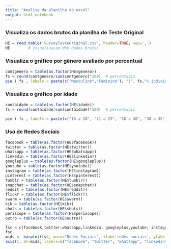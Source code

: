 ```yaml
---
title: "Analise da planilha do excel"
output: html_notebook
---
```

<h3>Visualiza os <b>dados brutos</b> da planilha de Teste Original</h3>

```r
HE = read.table('SurveyTesteOriginal.csv', header=TRUE, sep=',')
HE        # visualizacao dos dados brutos
```

<h3>Visualiza o gráfico por gênero avaliado por percentual</h3>
```r
contgenero = table(as.factor(HE$genero)) 
fs = round(contgenero/sum(contgenero)*100)  # percentuais
pie ( fs , labels = paste(c("Masculino","Feminino"), "(", fs,"% individuos",")")  , col = rainbow(length ( fs ) ) , main = iconv("Grafico por Genero", from="UTF-8", to="latin2//TRANSLIT") )
```

<h3>Visualiza o gráfico por idade</h3>
```r
contaidade = table(as.factor(HE$idade)) 
fs = round(contaidade/sum(contaidade)*100)  # percentuais

pie ( fs , labels = paste(c("16 a 20", "21 a 25", "26 a 30", "30 a 35", "36 a 40", "Mais de 40"), "(", fs,"% individuos",")")  , col = rainbow(length ( fs ) ) , main = iconv("Idade dos Participantes", from="UTF-8", to="latin2//TRANSLIT") )
```
<h3>Uso de Redes Sociais</h3>
```r

facebook = table(as.factor(HE$facebook)) 
twitter = table(as.factor(HE$twitter)) 
whatsapp = table(as.factor(HE$whatsapp))
linkedin = table(as.factor(HE$linkedin))
googleplus = table(as.factor(HE$googleplus))
youtube = table(as.factor(HE$youtube))
instagram = table(as.factor(HE$instagram))
pinterest = table(as.factor(HE$pinterest))
tumblr = table(as.factor(HE$tumblr))
snapchat = table(as.factor(HE$snapchat))
reddit = table(as.factor(HE$reddit))
flickr = table(as.factor(HE$flickr))
swarm = table(as.factor(HE$swarm))
kik = table(as.factor(HE$kik))
shots = table(as.factor(HE$shots))
periscope = table(as.factor(HE$periscope))
outro = table(as.factor(HE$outro))

fsc = c(facebook,twitter,whatsapp,linkedin, googleplus,youtube, instagram, pinterest, tumblr, snapchat,reddit, flickr, swarm, kik, shots, periscope)
fsc
mids <- barplot(fsc, main="Redes Sociais", xlab='redes sociais', ylab='total utilizacao', col = rainbow(length ( fsc ) ))
axis(1, at=mids, labels=c("facebook", "twitter", "whatsapp", "linkedin", "googleplus", "youtube", "instagram", "pinterest", "tumblr", "snapchat", "reddit", "flickr", "swarm", "kik", "shots", "periscope"), las=3)
```
